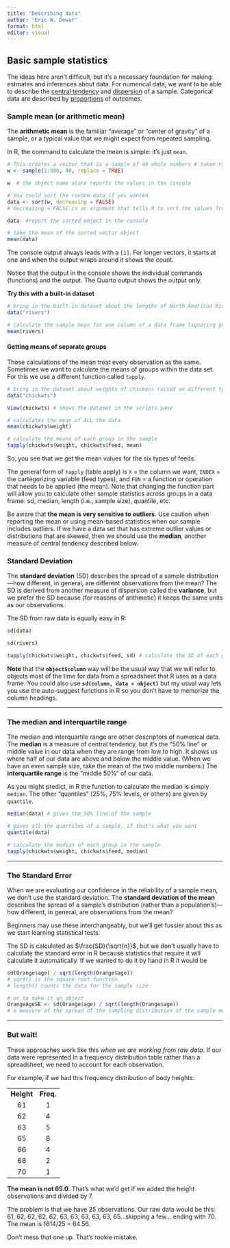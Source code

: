 ```yaml
---
title: "Describing data"
author: "Eric W. Dewar"
format: html
editor: visual
---
```


## Basic sample statistics

The ideas here aren't difficult, but it's a necessary foundation for making estmates and inferences about data. For numerical data, we want to be able to describe the [central tendency]{.underline} and [dispersion]{.underline} of a sample. Categorical data are described by [proportions]{.underline} of outcomes.

### Sample mean (or arithmetic mean)

The **arithmetic mean** is the familiar "average" or "center of gravity" of a sample, or a typical value that we might expect from repeated sampling.

In R, the command to calculate the mean is simple: it's just `mean`.

```r

# This creates a vector that is a sample of 40 whole numbers # taken randomly from 1 to 800 with replacement
w <- sample(1:800, 40, replace = TRUE)

w  # the object name alone reports the values in the console

# You could sort the random data if you wanted
data <- sort(w, decreasing = FALSE) 
# decreasing = FALSE is an argument that tells R to sort the values from low to high

data  #report the sorted object in the console

# take the mean of the sorted vector object
mean(data)
```

The console output always leads with a `[1]`. For longer vectors, it starts at one and when the output wraps around it shows the count.

Notice that the output in the console shows the individual commands (functions) and the output. The Quarto output shows the output only.

**Try this with a built-in dataset**

```r
# bring in the built-in dataset about the lengths of North American Rivers
data("rivers")

# calculate the sample mean for one column of a data frame (ignoring groups)
mean(rivers) 
```

#### Getting means of separate groups

Those calculations of the mean treat every observation as the same. Sometimes we want to calculate the means of groups within the data set. For this we use a different function called `tapply`.

```r
# bring in the dataset about weights of chickens raised on different types of feed
data("chickwts")

View(chickwts) # shows the dataset in the scripts pane

# calculates the mean of ALL the data
mean(chickwts$weight) 

# calculate the means of each group in the sample
tapply(chickwts$weight, chickwts$feed, mean) 
```

So, you see that we get the mean values for the six types of feeds.

The general form of `tapply` (table apply) is `X` = the column we want, `INDEX` = the cartegorizing variable (feed types), and `FUN` = a function or operation that needs to be applied (the mean). Note that changing the function part will allow you to calculate other sample statistics across groups in a data frame: sd, median, length (i.e., sample size), quantile, etc.

::: callout-caution
Be aware that **the mean is very sensitive to outliers**. Use caution when reporting the mean or using mean-based statistics when our sample includes outliers. If we have a data set that has extreme outlier values or distributions that are skewed, then we should use the **median**, another measure of central tendency described below.
:::

### Standard Deviation

The **standard deviation** (SD) describes the spread of a sample distribution—how different, in general, are different observations from the mean? The SD is derived from another measure of dispersion called the **variance**, but we prefer the SD because (for reasons of arithmetic) it keeps the same units as our observations.

The SD from raw data is equally easy in R:

```r
sd(data)

sd(rivers)

tapply(chickwts$weight, chickwts$feed, sd) # calculate the SD of each group in the sample
```

**Note** that the **`object$column`** way will be the usual way that we will refer to objects most of the time for data from a spreadsheet that R uses as a data frame. You could also use **`sd(column, data = object)`** but my usual way lets you use the auto-suggest functions in R so you don't have to memorize the column headings.

------------------------------------------------------------------------

### The median and interquartile range

The median and interquartile range are other descriptors of numerical data. The **median** is a measure of central tendency, but it's the "50% line" or middle value in our data when they are range from low to high. It shows us where half of our data are above and below the middle value. (When we have an even sample size, take the mean of the two middle numbers.) The **interquartile range** is the "middle 50%" of our data.

As you might predict, in R the function to calculate the median is simply `median`. The other "quantiles" (25%, 75% levels, or others) are given by `quantile`.

```r
median(data) # gives the 50% line of the sample

# gives all the quartiles of a sample, if that's what you want
quantile(data) 

# calculate the median of each group in the sample
tapply(chickwts$weight, chickwts$feed, median) 
```

------------------------------------------------------------------------

### The Standard Error

When we are evaluating our confidence in the reliability of a sample mean, we don't use the standard deviation. The **standard deviation of the mean** describes the spread of a sample's distribution (rather than a population's)—how different, in general, are observations from the mean?

Beginners may use these interchangeably, but we'll get fussier about this as we start learning statistical tests.

The SD is calculated as $\frac{SD}{\sqrt{n}}$, but we don't usually have to calculate the standard error in R because statistics that require it will calculate it automatically. If we wanted to do it by hand in R it would be

```r

sd(Orange$age) / sqrt(length(Orange$age))
# sqrt() is the square root function 
# length() counts the data for the sample size

# or to make it an object
OrangeAgeSE <- sd(Orange$age) / sqrt(length(Orange$age)) 
# a measure of the spread of the sampling distribution of the sample mean
```

------------------------------------------------------------------------

### But wait!

These approaches work like this *when we are working from raw data*. If our data were represented in a frequency distribution table rather than a spreadsheet, we need to account for each observation.

For example, if we had this frequency distribution of body heights:

|            |           |
|:----------:|:---------:|
| **Height** | **Freq.** |
|     61     |     1     |
|     62     |     4     |
|     63     |     5     |
|     65     |     8     |
|     66     |     4     |
|     68     |     2     |
|     70     |     1     |

**The mean is not 65.0**. That's what we'd get if we added the height observations and divided by 7.

The problem is that we have 25 observations. Our raw data would be this: 61, 62, 62, 62, 62, 63, 63, 63, 63, 63, 65...skipping a few... ending with 70. The mean is 1614/25 = 64.56.

Don't mess that one up. That's rookie mistake.
